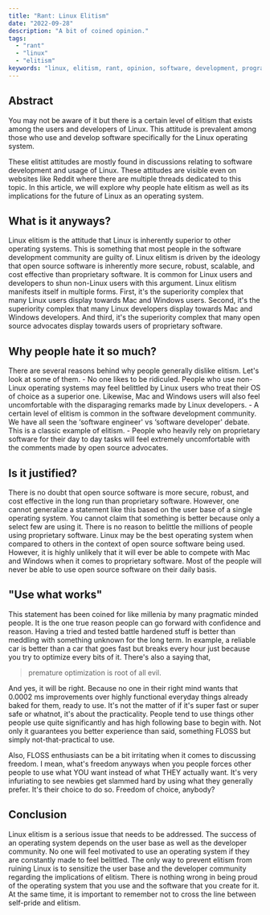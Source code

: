 ```yaml
---
title: "Rant: Linux Elitism"
date: "2022-09-28"
description: "A bit of coined opinion."
tags:
  - "rant"
  - "linux"
  - "elitism"
keywords: "linux, elitism, rant, opinion, software, development, programming, computer, science, technology, tech, computer science"
---
```


## Abstract

You may not be aware of it but there is a certain level of elitism that exists among the users and developers of Linux. This attitude is prevalent among those who use and develop software specifically for the Linux operating system.

These elitist attitudes are mostly found in discussions relating to software development and usage of Linux. These attitudes are visible even on websites like Reddit where there are multiple threads dedicated to this topic. In this article, we will explore why people hate elitism as well as its implications for the future of Linux as an operating system.

## What is it anyways?

Linux elitism is the attitude that Linux is inherently superior to other operating systems. This is something that most people in the software development community are guilty of. Linux elitism is driven by the ideology that open source software is inherently more secure, robust, scalable, and cost effective than proprietary software. It is common for Linux users and developers to shun non-Linux users with this argument. Linux elitism manifests itself in multiple forms. First, it's the superiority complex that many Linux users display towards Mac and Windows users. Second, it's the superiority complex that many Linux developers display towards Mac and Windows developers. And third, it's the superiority complex that many open source advocates display towards users of proprietary software.

## Why people hate it so much?

There are several reasons behind why people generally dislike elitism. Let's look at some of them. - No one likes to be ridiculed. People who use non-Linux operating systems may feel belittled by Linux users who treat their OS of choice as a superior one. Likewise, Mac and Windows users will also feel uncomfortable with the disparaging remarks made by Linux developers. - A certain level of elitism is common in the software development community. We have all seen the ‘software engineer' vs ‘software developer' debate. This is a classic example of elitism. - People who heavily rely on proprietary software for their day to day tasks will feel extremely uncomfortable with the comments made by open source advocates.

## Is it justified?

There is no doubt that open source software is more secure, robust, and cost effective in the long run than proprietary software. However, one cannot generalize a statement like this based on the user base of a single operating system. You cannot claim that something is better because only a select few are using it. There is no reason to belittle the millions of people using proprietary software. Linux may be the best operating system when compared to others in the context of open source software being used. However, it is highly unlikely that it will ever be able to compete with Mac and Windows when it comes to proprietary software. Most of the people will never be able to use open source software on their daily basis.

## "Use what works"

This statement has been coined for like millenia by many pragmatic minded people. It is the one true reason people can go forward with confidence and reason. Having a tried and tested battle hardened stuff is better than meddling with something unknown for the long term. In example, a reliable car is better than a car that goes fast but breaks every hour just because you try to optimize every bits of it. There's also a saying that,

> premature optimization is root of all evil.

And yes, it will be right. Because no one in their right mind wants that 0.0002 ms improvements over highly functional everyday things already baked for them, ready to use. It's not the matter of if it's super fast or super safe or whatnot, it's about the practicality. People tend to use things other people use quite significantly and has high following base to begin with. Not only it guarantees you better experience than said, something FLOSS but simply not-that-practical to use.

Also, FLOSS enthusiasts can be a bit irritating when it comes to discussing freedom. I mean, what's freedom anyways when you people forces other people to use what YOU want instead of what THEY actually want. It's very infuriating to see newbies get slammed hard by using what they generally prefer. It's their choice to do so. Freedom of choice, anybody?

## Conclusion

Linux elitism is a serious issue that needs to be addressed. The success of an operating system depends on the user base as well as the developer community. No one will feel motivated to use an operating system if they are constantly made to feel belittled. The only way to prevent elitism from ruining Linux is to sensitize the user base and the developer community regarding the implications of elitism. There is nothing wrong in being proud of the operating system that you use and the software that you create for it. At the same time, it is important to remember not to cross the line between self-pride and elitism.
